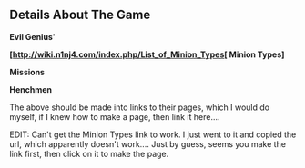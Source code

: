 == Details About The Game ==


'''Evil Genius''''


'''[http://wiki.n1nj4.com/index.php/List_of_Minion_Types[ Minion Types]'''


'''Missions'''


'''Henchmen'''


The above should be made into links to their pages, which I would do myself, if I knew how to make a page, then link it here....

EDIT: Can't get the Minion Types link to work. I just went to it and copied the url, which apparently doesn't work.... Just by guess, seems you make the link first, then click on it to make the page.